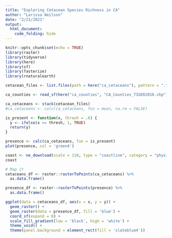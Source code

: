 ```yaml
---
title: "Exploring Cetacean Species Richness in CA"
author: "Larissa Neilson"
date: "2/21/2021"
output:
  html_document:
    code_folding: hide
---
```


```r
knitr::opts_chunk$set(echo = TRUE)
library(raster)
library(tidyverse)
library(here)
library(sf)
library(fasterize)
library(rnaturalearth)
```

```r
cetacean_files <- list.files(path = here("ca_cetaceans"), pattern = ".tif", all.files = TRUE, full.names = TRUE)

ca_counties <- read_sf(here("ca_counties", "CA_Counties_TIGER2016.shp"))
```

```r
ca_cetaceans <- stack(cetacean_files)
#ca_cetaceans <- calc(ca_cetaceans, fun = mean, na.rm = FALSE)

is_present <- function(x, thresh = .6) {
  y <- ifelse(x >= thresh, 1, TRUE)
  return(y)
}

presence <- calc(ca_cetaceans, fun = is_present)
plot(presence, col = 'green4')
```

```r
coast <- ne_download(scale = 110, type = "coastline", category = "physical")
coast
```

```r
# Map it
cetaceans_df <- raster::rasterToPoints(ca_cetaceans) %>%
  as.data.frame()

presence_df <- raster::rasterToPoints(presence) %>% 
  as.data.frame()

ggplot(data = cetaceans_df, aes(x = x, y = y)) +
  geom_raster() +
  geom_raster(data = presence_df, fill = 'blue') +
  coord_sf(expand = 0) +
  scale_fill_gradient(low = 'black', high = 'white') +
  theme_void() +
  theme(panel.background = element_rect(fill = 'slateblue4'))

```

